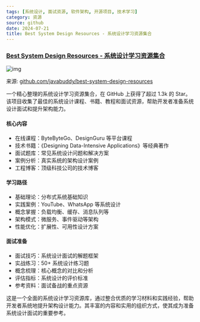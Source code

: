 ```yaml
---
tags: [系统设计, 面试资源, 软件架构, 开源项目, 技术学习]
category: 资源
source: github
date: 2024-07-21
title: Best System Design Resources - 系统设计学习资源集合
---
```


### [Best System Design Resources - 系统设计学习资源集合](https://github.com/javabuddy/best-system-design-resources)

![img](https://img.mengpeng.tech/i/2024/12/08/67559695c18ab.webp)

来源: [github.com/javabuddy/best-system-design-resources](https://github.com/javabuddy/best-system-design-resources)

一个精心整理的系统设计学习资源集合，在 GitHub 上获得了超过 1.3k 的 Star。该项目收集了最佳的系统设计课程、书籍、教程和面试资源，帮助开发者准备系统设计面试和提升架构能力。

#### 核心内容
- 在线课程：ByteByteGo、DesignGuru 等平台课程
- 技术书籍：《Designing Data-Intensive Applications》等经典著作
- 面试题库：常见系统设计问题和解决方案
- 案例分析：真实系统的架构设计案例
- 工程博客：顶级科技公司的技术博客

#### 学习路径
- 基础理论：分布式系统基础知识
- 实践案例：YouTube、WhatsApp 等系统设计
- 概念掌握：负载均衡、缓存、消息队列等
- 架构模式：微服务、事件驱动等架构
- 性能优化：扩展性、可用性设计方案

#### 面试准备
- 面试技巧：系统设计面试的解题框架
- 实战练习：50+ 系统设计练习题
- 概念梳理：核心概念的对比和分析
- 评估指标：系统设计的评价标准
- 参考资料：面试备战的重点资源

这是一个全面的系统设计学习资源库，通过整合优质的学习材料和实践经验，帮助开发者系统地提升架构设计能力。其丰富的内容和实用的组织方式，使其成为准备系统设计面试的重要参考。 